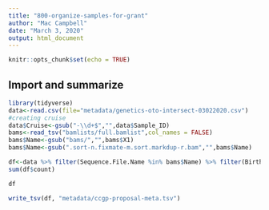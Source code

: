 ```yaml
---
title: "800-organize-samples-for-grant"
author: "Mac Campbell"
date: "March 3, 2020"
output: html_document
---
```


```r
knitr::opts_chunk$set(echo = TRUE)
```

## Import and summarize
```r
library(tidyverse)
data<-read.csv(file="metadata/genetics-oto-intersect-03022020.csv")
#creating cruise
data$Cruise<-gsub("-\\d+$","",data$Sample_ID)
bams<-read_tsv("bamlists/full.bamlist",col_names = FALSE)
bams$Name<-gsub("bams/","",bams$X1)
bams$Name<-gsub(".sort-n.fixmate-m.sort.markdup-r.bam","",bams$Name)

df<-data %>% filter(Sequence.File.Name %in% bams$Name) %>% filter(Birth.Year..HOBBS. == "2012") %>% select(Birth.Year..HOBBS., Phenotype, Cruise, station, lat, lon) %>% group_by(Birth.Year..HOBBS., Phenotype, Cruise, station, lat, lon) %>% summarize(count=n() )
sum(df$count)

df

write_tsv(df, "metadata/ccgp-proposal-meta.tsv")
```